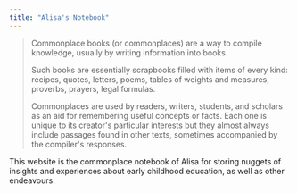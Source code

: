 ```yaml
---
title: "Alisa's Notebook"
---
```


> Commonplace books (or commonplaces) are a way to compile knowledge, usually by writing information into books. 
>
> Such books are essentially scrapbooks filled with items of every kind: recipes, quotes, letters, poems, tables of weights and measures, proverbs, prayers, legal formulas. 
> 
> Commonplaces are used by readers, writers, students, and scholars as an aid for remembering useful concepts or facts. Each one is unique to its creator's particular interests but they almost always include passages found in other texts, sometimes accompanied by the compiler's responses.

This website is the commonplace notebook of Alisa for storing nuggets of insights and experiences about early childhood education, as well as other endeavours. 